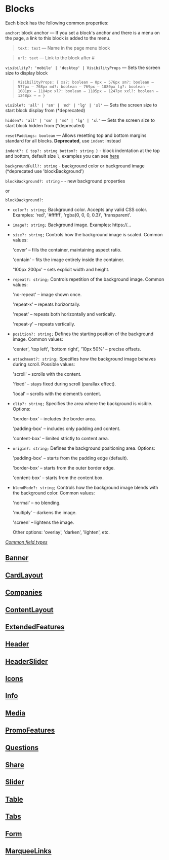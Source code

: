 
<Meta title="Documentation/Blocks" />

# Blocks

Each block has the following common properties:

`anchor`: block anchor — If you set a block's anchor and there is a menu on the page, a link to this block is added to the menu.

> `text: text` — Name in the page menu block

> `url: text` — Link to the block after #

`visibility?: 'mobile' | 'desktop' | VisibilityProps` — Sets the screen size to display block

> `VisibilityProps: { xs?: boolean — 0px – 576px sm?: boolean — 577px – 768px md?: boolean — 769px – 1080px lg?: boolean — 1081px – 1184px xl?: boolean — 1185px – 1247px xxl?: boolean — 1248px – ∞ }`

`visible?: 'all' | 'sm' | 'md' | 'lg' | 'xl'` — Sets the screen size to start block display from (\*deprecated)

`hidden?: 'all' | 'sm' | 'md' | 'lg' | 'xl'` — Sets the screen size to start block hidden from (\*deprecated)

`resetPaddings: boolean` — Allows resetting top and bottom margins standard for all blocks. **Deprecated**, use `indent` instead

`indent?: { top?: string bottom?: string }` - block indentation at the top and bottom, default size `l`, examples you can see [here](?path=/story/blocks-cardlayout--with-custom-indents)

`backgroundFull?: string` - background color or background image (\*deprecated use 'blockBackground')

`blockBackground?: string` - - new background properties

or

`blockBackground?:`

-   `color?: string;`
    Background color.
    Accepts any valid CSS color.
    Examples: 'red', '#ffffff', 'rgba(0, 0, 0, 0.3)', 'transparent'.

-   `image?: string;`
    Background image.
    Examples: https://...

-   `size?: string;`
    Controls how the background image is scaled.
    Common values:

    'cover' – fills the container, maintaining aspect ratio.

    'contain' – fits the image entirely inside the container.

    '100px 200px' – sets explicit width and height.

-   `repeat?: string;`
    Controls repetition of the background image.
    Common values:

    'no-repeat' – image shown once.

    'repeat-x' – repeats horizontally.

    'repeat' – repeats both horizontally and vertically.

    'repeat-y' – repeats vertically.

-   `position?: string;`
    Defines the starting position of the background image.
    Common values:

    'center', 'top left', 'bottom right',
    '10px 50%' – precise offsets.

-   `attachment?: string;`
    Specifies how the background image behaves during scroll.
    Possible values:

    'scroll' – scrolls with the content.

    'fixed' – stays fixed during scroll (parallax effect).

    'local' – scrolls with the element’s content.

-   `clip?: string;`
    Specifies the area where the background is visible.
    Options:

    'border-box' – includes the border area.

    'padding-box' – includes only padding and content.

    'content-box' – limited strictly to content area.

-   `origin?: string;`
    Defines the background positioning area.
    Options:

    'padding-box' – starts from the padding edge (default).

    'border-box' – starts from the outer border edge.

    'content-box' – starts from the content box.

-   `blendMode?: string;`
    Controls how the background image blends with the background color.
    Common values:

    'normal' – no blending.

    'multiply' – darkens the image.
    
    'screen' – lightens the image.

    Other options: 'overlay', 'darken', 'lighten', etc.

_[Common field types](?id=documentation-types&viewMode=docs)_

## [Banner](?path=/story/blocks-banner--docs&viewMode=docs)

## [CardLayout](?path=/story/blocks-cardlayout--docs&viewMode=docs)

## [Companies](?path=/story/blocks-companies--docs&viewMode=docs)

## [ContentLayout](?path=/story/blocks-contentlayout--docs&viewMode=docs)

## [ExtendedFeatures](?path=/story/blocks-extendedfeatures--docs&viewMode=docs)

## [Header](?path=/story/blocks-header--docs&viewMode=docs)

## [HeaderSlider](?path=/story/blocks-headerslider--docs&viewMode=docs)

## [Icons](?path=/story/blocks-icons--docs&viewMode=docs)

## [Info](?path=/story/blocks-info--docs&viewMode=docs)

## [Media](?path=/story/blocks-media--docs&viewMode=docs)

## [PromoFeatures](?path=/story/blocks-promofeaturesblock--docs-theme&viewMode=docs)

## [Questions](?path=/story/blocks-questions--docs&viewMode=docs)

## [Share](?path=/story/blocks-share--docs&viewMode=docs)

## [Slider](?path=/story/blocks-slider--docs&viewMode=docs)

## [Table](?path=/story/blocks-table--docs&viewMode=docs)

## [Tabs](?path=/story/blocks-tabs--docs&viewMode=docs)

## [Form](?path=/story/blocks-form--docs&viewMode=docs)

## [MarqueeLinks](?path=/story/blocks-marqueelinks--docs&viewMode=docs)
